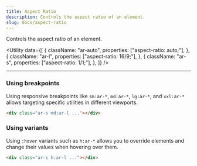 ```yaml
---
title: Aspect Ratio
description: Controls the aspect ratio of an element.
slug: docs/aspect-ratio
---
```


Controls the aspect ratio of an element.

<Utility
  data={[
    {
      className: "ar-auto",
      properties: ["aspect-ratio: auto;"],
    },
    {
      className: "ar-l",
      properties: ["aspect-ratio: 16/9;"],
    },
    {
      className: "ar-s",
      properties: ["aspect-ratio: 1/1;"],
    },
  ]}
/>

---

### Using breakpoints

Using responsive breakpoints like `sm:ar-*`, `md:ar-*`, `lg:ar-*`, and `xxl:ar-*` allows targeting specific utilities in different viewports.

```html "md:ar-l"
<div class="ar-s md:ar-l ..."></div>
```

### Using variants

Using `:hover` variants such as `h:ar-*` allows you to override elements and change their values when hovering over them.

```html "h:ar-l"
<div class="ar-s h:ar-l ..."></div>
```
